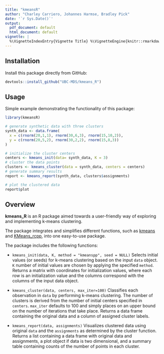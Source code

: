 ```yaml
---
title: "kmeansR"
author: "Charley Carriero, Johannes Harmse, Bradley Pick"
date: '`r Sys.Date()`'
output:
  pdf_document: default
  html_document: default
vignette: |
  %\VignetteIndexEntry{Vignette Title} %\VignetteEngine{knitr::rmarkdown} %\VignetteEncoding{UTF-8}
---
```



## Installation

Install this package directly from GitHub:

```r
devtools::install_github("UBC-MDS/kmeans_R")
```

## Usage

Simple example demonstrating the functionality of this package:

```r
library(kmeansR)

# generate synthetic data with three clusters
synth_data <- data.frame(
  x = c(rnorm(20,1,1), rnorm(30,6,3), rnorm(15,10,2)),
  y = c(rnorm(20,5,2), rnorm(30,2,2), rnorm(15,8,3))
)

# initialize the cluster centers
centers <- kmeans_init(data= synth_data, K = 3)
# cluster the data points
clusters <- kmeans_cluster(data = synth_data, centers = centers)
# generate summary results
report <- kmeans_report(synth_data, clusters$assignments)

# plot the clustered data
report$plot
```

## Overview

**kmeans_R** is an R package aimed towards a user-friendly way of exploring and implementing k-means clustering.

The package integrates and simplifies different functions, such as [kmeans](https://stat.ethz.ch/R-manual/R-devel/library/stats/html/kmeans.html) and [KMeans_rcpp](https://cran.r-project.org/web/packages/ClusterR/ClusterR.pdf), into one easy-to-use package.

The package includes the following functions:

* `kmeans_init(data, K, method = "kmeanspp", seed = NULL)` Selects initial values (or seeds) for k-means clustering based on the input `data` object. `K` number of initial values are chosen by applying the specified `method`. Returns a matrix with coordinates for initialization values, where each row is an initialization value and the columns correspond with the columns of the input data object.

* `kmeans_cluster(data, centers, max_iter=100)` Classifies each observation in `data` by performing k-means clustering. The number of clusters is derived from the number of initial centers specified in `centers`. `max_iter` defaults to 100 and simply places on an upper bound on the number of iterations that take place. Returns a data frame containing the original data and a column of assigned cluster labels.

* `kmeans_report(data, assignments)` Visualizes clustered data using original `data`
and the `assignments` as determined by the cluster function. Returns a list containing
a data frame with original data and assignments, a plot object if data is two dimensional,
and a summary table containing counts of the number of points in each cluster.

